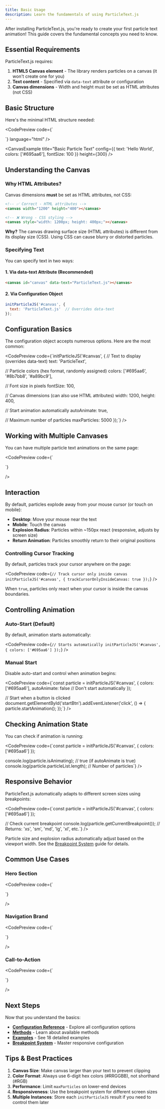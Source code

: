 ```yaml
---
title: Basic Usage
description: Learn the fundamentals of using ParticleText.js
---
```



After installing ParticleText.js, you're ready to create your first particle text animation! This guide covers the fundamental concepts you need to know.

## Essential Requirements

ParticleText.js requires:
1. **HTML5 Canvas element** - The library renders particles on a canvas (it won't create one for you)
2. **Text content** - Specified via `data-text` attribute or configuration
3. **Canvas dimensions** - Width and height must be set as HTML attributes (not CSS)

## Basic Structure

Here's the minimal HTML structure needed:

<CodePreview
  code={`<!DOCTYPE html>
<html>
<head>
  <title>ParticleText Example</title>
</head>
<body>
  <!-- Canvas element with required attributes -->
  <canvas
    id="myCanvas"
    data-text="Hello World"
    width="1200"
    height="400">
  </canvas>

  <!-- Include ParticleText.js -->
  <script src="particleText.js"></script>

  <!-- Initialize -->
  <script>
    initParticleJS('#myCanvas', {
      colors: ['#695aa6']
    });
  </script>
</body>
</html>`}
  language="html"
/>

<CanvasExample
  title="Basic Particle Text"
  config={{
    text: 'Hello World',
    colors: ['#695aa6'],
    fontSize: 100
  }}
  height={300}
/>

## Understanding the Canvas

### Why HTML Attributes?

Canvas dimensions **must** be set as HTML attributes, not CSS:

```html
<!-- ✅ Correct - HTML attributes -->
<canvas width="1200" height="400"></canvas>

<!-- ❌ Wrong - CSS styling -->
<canvas style="width: 1200px; height: 400px;"></canvas>
```

**Why?** The canvas drawing surface size (HTML attributes) is different from its display size (CSS). Using CSS can cause blurry or distorted particles.

### Specifying Text

You can specify text in two ways:

#### 1. Via data-text Attribute (Recommended)

```html
<canvas id="canvas" data-text="ParticleText.js"></canvas>
```

#### 2. Via Configuration Object

```javascript
initParticleJS('#canvas', {
  text: 'ParticleText.js'  // Overrides data-text
});
```

## Configuration Basics

The configuration object accepts numerous options. Here are the most common:

<CodePreview
  code={`initParticleJS('#canvas', {
  // Text to display (overrides data-text)
  text: 'ParticleText',

  // Particle colors (hex format, randomly assigned)
  colors: ['#695aa6', '#8b7bb8', '#a89bc9'],

  // Font size in pixels
  fontSize: 100,

  // Canvas dimensions (can also use HTML attributes)
  width: 1200,
  height: 400,

  // Start animation automatically
  autoAnimate: true,

  // Maximum number of particles
  maxParticles: 5000
});`}
/>

## Working with Multiple Canvases

You can have multiple particle text animations on the same page:

<CodePreview
  code={`<!-- First canvas -->
<canvas id="header" data-text="Welcome"></canvas>

<!-- Second canvas -->
<canvas id="footer" data-text="Thank You"></canvas>

<script>
  // Initialize first canvas
  const header = initParticleJS('#header', {
    colors: ['#FF6B6B'],
    fontSize: 80
  });

  // Initialize second canvas
  const footer = initParticleJS('#footer', {
    colors: ['#4ECDC4'],
    fontSize: 60
  });
</script>`}
/>

## Interaction

By default, particles explode away from your mouse cursor (or touch on mobile):

- **Desktop**: Move your mouse near the text
- **Mobile**: Touch the canvas
- **Explosion Radius**: Particles within ~150px react (responsive, adjusts by screen size)
- **Return Animation**: Particles smoothly return to their original positions

### Controlling Cursor Tracking

By default, particles track your cursor anywhere on the page:

<CodePreview
  code={`// Track cursor only inside canvas
initParticleJS('#canvas', {
  trackCursorOnlyInsideCanvas: true
});`}
/>

When `true`, particles only react when your cursor is inside the canvas boundaries.

## Controlling Animation

### Auto-Start (Default)

By default, animation starts automatically:

<CodePreview
  code={`// Starts automatically
initParticleJS('#canvas', {
  colors: ['#695aa6']
});`}
/>

### Manual Start

Disable auto-start and control when animation begins:

<CodePreview
  code={`const particle = initParticleJS('#canvas', {
  colors: ['#695aa6'],
  autoAnimate: false  // Don't start automatically
});

// Start when a button is clicked
document.getElementById('startBtn').addEventListener('click', () => {
  particle.startAnimation();
});`}
/>

## Checking Animation State

You can check if animation is running:

<CodePreview
  code={`const particle = initParticleJS('#canvas', {
  colors: ['#695aa6']
});

console.log(particle.isAnimating);  // true (if autoAnimate is true)
console.log(particle.particleList.length);  // Number of particles`}
/>

## Responsive Behavior

ParticleText.js automatically adapts to different screen sizes using breakpoints:

<CodePreview
  code={`const particle = initParticleJS('#canvas', {
  colors: ['#695aa6']
});

// Check current breakpoint
console.log(particle.getCurrentBreakpoint());
// Returns: 'xs', 'sm', 'md', 'lg', 'xl', etc.`}
/>

Particle size and explosion radius automatically adjust based on the viewport width. See the [Breakpoint System](/guides/breakpoint-system/) guide for details.

## Common Use Cases

### Hero Section

<CodePreview
  code={`<!-- Large text for hero sections -->
<canvas id="hero" width="2000" height="600"></canvas>

<script>
  initParticleJS('#hero', {
    text: 'Welcome',
    colors: ['#695aa6', '#8b7bb8'],
    fontSize: 200
  });
</script>`}
/>

### Navigation Brand

<CodePreview
  code={`<!-- Smaller text for navigation -->
<canvas id="brand" width="400" height="80"></canvas>

<script>
  initParticleJS('#brand', {
    text: 'Brand',
    colors: ['#333333'],
    fontSize: 40
  });
</script>`}
/>

### Call-to-Action

<CodePreview
  code={`<canvas id="cta" width="800" height="200"></canvas>

<script>
  initParticleJS('#cta', {
    text: 'Click Here',
    colors: ['#FF6B6B', '#FFD93D'],
    fontSize: 80
  });
</script>`}
/>

## Next Steps

Now that you understand the basics:

- **[Configuration Reference](/api-reference/configuration/)** - Explore all configuration options
- **[Methods](/api-reference/methods/)** - Learn about available methods
- **[Examples](/examples/)** - See 18 detailed examples
- **[Breakpoint System](/guides/breakpoint-system/)** - Master responsive configuration

## Tips & Best Practices

1. **Canvas Size**: Make canvas larger than your text to prevent clipping
2. **Color Format**: Always use 6-digit hex colors (#RRGGBB), not shorthand (#RGB)
3. **Performance**: Limit `maxParticles` on lower-end devices
4. **Responsiveness**: Use the breakpoint system for different screen sizes
5. **Multiple Instances**: Store each `initParticleJS` result if you need to control them later
